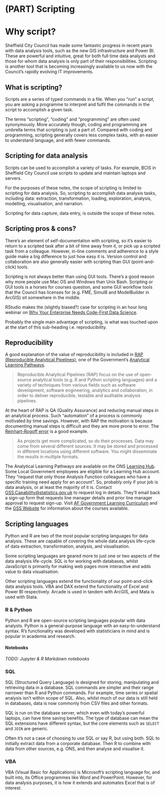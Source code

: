 # (PART) Scripting {.unnumbered}

# Why script?

Sheffield City Council has made some fantastic progress in recent years with data analysis tools, such as the new GIS infrastructure and Power BI. These are powerful and intuitive, great for both full time data analysts and those for whom data analysis is only part of their responsibilities. Scripting is another tool that is becoming increasingly available to us now with the Council's rapidly evolving IT improvements.

## What is scripting?

Scripts are a series of typed commands in a file. When you "run" a script, you are asking a programme to interpret and fulfil the commands in the script to accomplish a given task.

The terms "scripting", "coding" and "programming" are often used synonymously. More accurately though, coding and programming are umbrella terms that scripting is just a part of. Compared with coding and programming, scripting generally covers less complex tasks, with an easier to understand language, and with fewer commands.

## Scripting for data analysis

Scripts can be used to accomplish a variety of tasks. For example, BCIS in Sheffield City Council use scripts to update and maintain laptops and servers.

For the purposes of these notes, the scope of scripting is limited to scripting for data analysis. So, scripting to accomplish data analysis tasks, including data: extraction, transformation, loading, exploration, analysis, modelling, visualisation, and narration.

Scripting for data capture, data entry, is outside the scope of these notes.

## Scripting pros & cons?

There's an element of self-documentation with scripting, so it's easier to return to a scripted task after a bit of time away from it, or pick up a scripted task from a colleague. However, in-line comments and adherence to a style guide make a big difference to just how easy it is. Version control and collaboration are also generally easier with scripting than GUI (point-and-click) tools.

Scripting is not always better than using GUI tools. There's a good reason why more people use Mac OS and Windows than Unix Bash. Scripting or GUI tools is a horses for courses question, and some GUI workflow tools that the Council has licenses for (e.g. FME, Simul8 and ModelBuilder in ArcGIS) sit somewhere in the middle.

RStudio makes the (slightly biased?) case for scripting in an hour long webinar on [Why Your Enterprise Needs Code-First Data Science](https://www.rstudio.com/resources/why-your-enterprise-needs-code-first-data-science/).

Probably the single main advantage of scripting, is what was touched upon at the start of this sub-heading i.e. reproducibility.

## Reproducibility

A good explanation of the value of reproducibility is included in [RAP (Reproducible Analytical Pipelines)](https://www.gov.uk/guidance/pathways-reproducible-analytical-pipelines), one of the Government's [Analytical Learning Pathways](https://www.gov.uk/guidance/analytical-learning-pathways).

> Reproducible Analytical Pipelines (RAP) focus on the use of open-source analytical tools (e.g. R and Python scripting languages) and a variety of techniques from various fields such as software development, software engineering, analytics and collaboration, in order to deliver reproducible, testable and auditable analysis pipelines.

At the heart of RAP is QA (Quality Assurance) and reducing manual steps in an analytical process. Such "automation" of a process is commonly motivated by time savings. However, with RAP the motivation is because documenting manual steps is difficult and they are more prone to error. The [Reinhart-Rogoff error](https://theconversation.com/the-reinhart-rogoff-error-or-how-not-to-excel-at-economics-13646) is a good example.

> As projects get more complicated, so do their processes. Data may come from several different sources. It may be stored and processed in different locations using different software. You might disseminate the results in multiple formats.

The Analytical Learning Pathways are available on the ONS [Learning Hub](https://learninghub.ons.gov.uk/). Some Local Government employees are eligible for a Learning Hub account. They "request that only those Analysis Function colleagues who have a specific training need apply for an account". So, probably only if your job is data analysis, or at least the majority of it is. Contact [GSS.Capability\@statistics.gov.uk](mailto:GSS.Capability@statistics.gov.uk){.email} to request log in details. They'll email back a sign-up form that requests line manager details and prior line manager approval to request sign-up. Visit [[AF Government Learning Curriculum]{.underline}](https://eur03.safelinks.protection.outlook.com/?url=https%3A%2F%2Fwww.gov.uk%2Fguidance%2Fgovernment-analysis-function-af-learning-curriculum&data=04%7C01%7CLaurie.Platt%40sheffield.gov.uk%7C143bbbfe1523467d4ef308da1c528ae0%7Ca1ba59b9720448d8a3607770245ad4a9%7C0%7C0%7C637853438242759147%7CUnknown%7CTWFpbGZsb3d8eyJWIjoiMC4wLjAwMDAiLCJQIjoiV2luMzIiLCJBTiI6Ik1haWwiLCJXVCI6Mn0%3D%7C3000&sdata=5B1vqtSVKGwELZ7qWz%2B85Jld9d9n6%2Bxn4zrhRsG2HVM%3D&reserved=0 "https://eur03.safelinks.protection.outlook.com/?url=https%3a%2f%2fwww.gov.uk%2fguidance%2fgovernment-analysis-function-af-learning-curriculum&data=04%7c01%7cmargarita.tsakiridou%40ons.gov.uk%7c94ed0260f90345809eb808d94b839809%7c078807bfce824688bce00d81168") and the [[GSS Website]{.underline}](https://eur03.safelinks.protection.outlook.com/?url=https%3A%2F%2Fgss.civilservice.gov.uk%2Ftraining-courses%2F&data=04%7C01%7CLaurie.Platt%40sheffield.gov.uk%7C143bbbfe1523467d4ef308da1c528ae0%7Ca1ba59b9720448d8a3607770245ad4a9%7C0%7C0%7C637853438242759147%7CUnknown%7CTWFpbGZsb3d8eyJWIjoiMC4wLjAwMDAiLCJQIjoiV2luMzIiLCJBTiI6Ik1haWwiLCJXVCI6Mn0%3D%7C3000&sdata=WByNJVKoO856Ds0fObR530Ks5w2pcY2o7Zk5hEIFXCw%3D&reserved=0 "https://eur03.safelinks.protection.outlook.com/?url=https%3a%2f%2fgss.civilservice.gov.uk%2ftraining-courses%2f&data=04%7c01%7cmargarita.tsakiridou%40ons.gov.uk%7c94ed0260f90345809eb808d94b839809%7c078807bfce824688bce00d811684dc46%7c0%7c0%7c63762385098768") for information about the courses available.

## Scripting languages

Python and R are two of the most popular scripting languages for data analysis. These are capable of covering the whole data analysis life-cycle of data extraction, transformation, analysis, and visualisation.

Some scripting languages are geared more to just one or two aspects of the data analysis life-cycle. SQL is for working with databases, whilst JavaScript is primarily for making web pages more interactive and adds value to data visualisation.

Other scripting languages extend the functionality of our point-and-click data analysis tools. VBA and DAX extend the functionality of Excel and Power BI respectively. Arcade is used in tandem with ArcGIS, and Mata is used with Stata.

### R & Python

Python and R are open-source scripting languages popular with data analysts. Python is a general-purpose language with an easy-to-understand syntax. R's functionality was developed with statisticians in mind and is popular in academia and research.

#### Notebooks

*TODO: Jupyter & R Markdown notebooks*

### SQL

SQL (Structured Query Language) is designed for storing, manipulating and retrieving data in a database. SQL commands are simpler and their range narrower than R and Python commands. For example, time series or spatial analysis isn't within scope of SQL. Also, whilst much of our data is still held in databases, data is now commonly from CSV files and other formats.

SQL is run on the database server, which even with today's powerful laptops, can have time saving benefits. The type of database can mean the SQL extensions have different syntax, but the core elements such as `SELECT` and `JOIN` are generic.

Often it's not a case of choosing to use SQL or say R, but using both. SQL to initially extract data from a corporate database. Then R to combine with data from other sources, e.g. ONS, and then analyse and visualise it.

### VBA

VBA (Visual Basic for Applications) is Microsoft's scripting language for, and built into, its Office programmes like Word and PowerPoint. However, for data analysis purposes, it is how it extends and automates Excel that is of interest.
